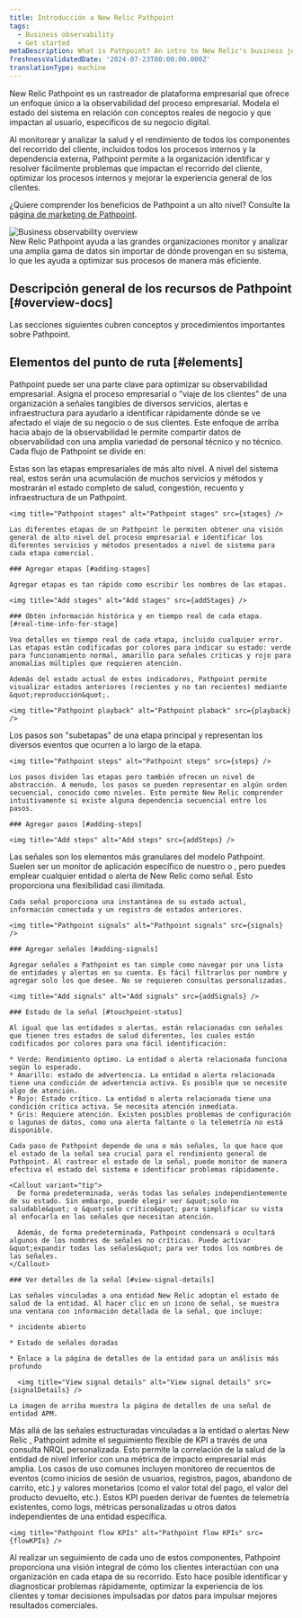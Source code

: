 ```yaml
---
title: Introducción a New Relic Pathpoint
tags:
  - Business observability
  - Get started
metaDescription: What is Pathpoint? An intro to New Relic's business journey observability.
freshnessValidatedDate: '2024-07-23T00:00:00.000Z'
translationType: machine
---
```












New Relic Pathpoint es un rastreador de plataforma empresarial que ofrece un enfoque único a la observabilidad del proceso empresarial. Modela el estado del sistema en relación con conceptos reales de negocio y que impactan al usuario, específicos de su negocio digital.

Al monitorear y analizar la salud y el rendimiento de todos los componentes del recorrido del cliente, incluidos todos los procesos internos y la dependencia externa, Pathpoint permite a la organización identificar y resolver fácilmente problemas que impactan el recorrido del cliente, optimizar los procesos internos y mejorar la experiencia general de los clientes.

¿Quiere comprender los beneficios de Pathpoint a un alto nivel? Consulte la [página de marketing de Pathpoint](https://newrelic.com/platform/pathpoint).

<img title="Business observability overview" alt="Business observability overview" src={overview} />

<figcaption>
  New Relic Pathpoint ayuda a las grandes organizaciones monitor y analizar una amplia gama de datos sin importar de dónde provengan en su sistema, lo que les ayuda a optimizar sus procesos de manera más eficiente.
</figcaption>

## Descripción general de los recursos de Pathpoint [#overview-docs]

Las secciones siguientes cubren conceptos y procedimientos importantes sobre Pathpoint.

## Elementos del punto de ruta [#elements]

Pathpoint puede ser una parte clave para optimizar su observabilidad empresarial. Asigna el proceso empresarial o &quot;viaje de los clientes&quot; de una organización a señales tangibles de diversos servicios, alertas e infraestructura para ayudarlo a identificar rápidamente dónde se ve afectado el viaje de su negocio o de sus clientes. Este enfoque de arriba hacia abajo de la observabilidad le permite compartir datos de observabilidad con una amplia variedad de personal técnico y no técnico. Cada flujo de Pathpoint se divide en:

<CollapserGroup>
  <Collapser id="pathpoint-stages" title="Etapas">
    Estas son las etapas empresariales de más alto nivel. A nivel del sistema real, estos serán una acumulación de muchos servicios y métodos y mostrarán el estado completo de salud, congestión, recuento y infraestructura de un Pathpoint.

    <img title="Pathpoint stages" alt="Pathpoint stages" src={stages} />

    Las diferentes etapas de un Pathpoint le permiten obtener una visión general de alto nivel del proceso empresarial e identificar los diferentes servicios y métodos presentados a nivel de sistema para cada etapa comercial.

    ### Agregar etapas [#adding-stages]

    Agregar etapas es tan rápido como escribir los nombres de las etapas.

    <img title="Add stages" alt="Add stages" src={addStages} />

    ### Obtén información histórica y en tiempo real de cada etapa. [#real-time-info-for-stage]

    Vea detalles en tiempo real de cada etapa, incluido cualquier error. Las etapas están codificadas por colores para indicar su estado: verde para funcionamiento normal, amarillo para señales críticas y rojo para anomalías múltiples que requieren atención.

    Además del estado actual de estos indicadores, Pathpoint permite visualizar estados anteriores (recientes y no tan recientes) mediante &quot;reproducción&quot;.

    <img title="Pathpoint playback" alt="Pathpoint plaback" src={playback} />
  </Collapser>

  <Collapser id="pathpoint-steps" title="Pasos">
    Los pasos son &quot;subetapas&quot; de una etapa principal y representan los diversos eventos que ocurren a lo largo de la etapa.

    <img title="Pathpoint steps" alt="Pathpoint steps" src={steps} />

    Los pasos dividen las etapas pero también ofrecen un nivel de abstracción. A menudo, los pasos se pueden representar en algún orden secuencial, conocido como niveles. Esto permite New Relic comprender intuitivamente si existe alguna dependencia secuencial entre los pasos.

    ### Agregar pasos [#adding-steps]

    <img title="Add steps" alt="Add steps" src={addSteps} />
  </Collapser>

  <Collapser id="pathpoint-signals" title="Señales">
    Las señales son los elementos más granulares del modelo Pathpoint. Suelen ser un monitor de aplicación específico de nuestro <InlinePopover type="apm" />o <InlinePopover type="browser" />, pero puedes emplear cualquier entidad o alerta de New Relic como señal. Esto proporciona una flexibilidad casi ilimitada.

    Cada señal proporciona una instantánea de su estado actual, información conectada y un registro de estados anteriores.

    <img title="Pathpoint signals" alt="Pathpoint signals" src={signals} />

    ### Agregar señales [#adding-signals]

    Agregar señales a Pathpoint es tan simple como navegar por una lista de entidades y alertas en su cuenta. Es fácil filtrarlos por nombre y agregar solo los que desee. No se requieren consultas personalizadas.

    <img title="Add signals" alt="Add signals" src={addSignals} />

    ### Estado de la señal [#touchpoint-status]

    Al igual que las entidades o alertas, están relacionadas con señales que tienen tres estados de salud diferentes, los cuales están codificados por colores para una fácil identificación:

    * Verde: Rendimiento óptimo. La entidad o alerta relacionada funciona según lo esperado.
    * Amarillo: estado de advertencia. La entidad o alerta relacionada tiene una condición de advertencia activa. Es posible que se necesite algo de atención.
    * Rojo: Estado crítico. La entidad o alerta relacionada tiene una condición crítica activa. Se necesita atención inmediata.
    * Gris: Requiere atención. Existen posibles problemas de configuración o lagunas de datos, como una alerta faltante o la telemetría no está disponible.

    Cada paso de Pathpoint depende de una o más señales, lo que hace que el estado de la señal sea crucial para el rendimiento general de Pathpoint. Al rastrear el estado de la señal, puede monitor de manera efectiva el estado del sistema e identificar problemas rápidamente.

    <Callout variant="tip">
      De forma predeterminada, verás todas las señales independientemente de su estado. Sin embargo, puede elegir ver &quot;solo no saludable&quot; o &quot;solo crítico&quot; para simplificar su vista al enfocarla en las señales que necesitan atención.

      Además, de forma predeterminada, Pathpoint condensará u ocultará algunos de los nombres de señales no críticas. Puede activar &quot;expandir todas las señales&quot; para ver todos los nombres de las señales.
    </Callout>

    ### Ver detalles de la señal [#view-signal-details]

    Las señales vinculadas a una entidad New Relic adoptan el estado de salud de la entidad. Al hacer clic en un icono de señal, se muestra una ventana con información detallada de la señal, que incluye:

    * incidente abierto

    * Estado de señales doradas

    * Enlace a la página de detalles de la entidad para un análisis más profundo

      <img title="View signal details" alt="View signal details" src={signalDetails} />

    La imagen de arriba muestra la página de detalles de una señal de entidad APM.
  </Collapser>

  <Collapser id="business-flow-kpis" title="KPI del flujo de negocios">
    Más allá de las señales estructuradas vinculadas a la entidad o alertas New Relic , Pathpoint admite el seguimiento flexible de KPI a través de una consulta NRQL personalizada. Esto permite la correlación de la salud de la entidad de nivel inferior con una métrica de impacto empresarial más amplia. Los casos de uso comunes incluyen monitoreo de recuentos de eventos (como inicios de sesión de usuarios, registros, pagos, abandono de carrito, etc.) y valores monetarios (como el valor total del pago, el valor del producto devuelto, etc.). Estos KPI pueden derivar de fuentes de telemetría existentes, como logs, métricas personalizadas u otros datos independientes de una entidad específica.

    <img title="Pathpoint flow KPIs" alt="Pathpoint flow KPIs" src={flowKPIs} />
  </Collapser>
</CollapserGroup>

Al realizar un seguimiento de cada uno de estos componentes, Pathpoint proporciona una visión integral de cómo los clientes interactúan con una organización en cada etapa de su recorrido. Esto hace posible identificar y diagnosticar problemas rápidamente, optimizar la experiencia de los clientes y tomar decisiones impulsadas por datos para impulsar mejores resultados comerciales.
